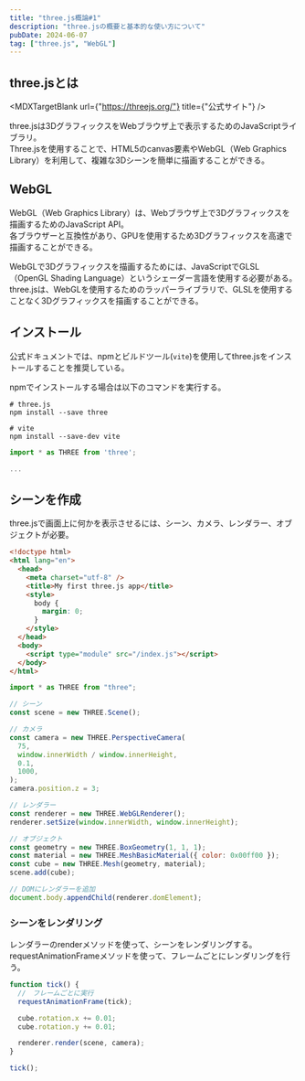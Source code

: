 ```yaml
---
title: "three.js概論#1"
description: "three.jsの概要と基本的な使い方について"
pubDate: 2024-06-07
tag: ["three.js", "WebGL"]
---
```



## three.jsとは

<MDXTargetBlank url={"https://threejs.org/"} title={"公式サイト"} />

three.jsは3DグラフィックスをWebブラウザ上で表示するためのJavaScriptライブラリ。<br />
Three.jsを使用することで、HTML5のcanvas要素やWebGL（Web Graphics Library）を利用して、複雑な3Dシーンを簡単に描画することができる。

## WebGL

WebGL（Web Graphics Library）は、Webブラウザ上で3Dグラフィックスを描画するためのJavaScript API。<br />
各ブラウザーと互換性があり、GPUを使用するため3Dグラフィックスを高速で描画することができる。<br />

WebGLで3Dグラフィックスを描画するためには、JavaScriptでGLSL（OpenGL Shading Language）というシェーダー言語を使用する必要がある。<br />
three.jsは、WebGLを使用するためのラッパーライブラリで、GLSLを使用することなく3Dグラフィックスを描画することができる。

## インストール

公式ドキュメントでは、npmとビルドツール(`vite`)を使用してthree.jsをインストールすることを推奨している。<br />

npmでインストールする場合は以下のコマンドを実行する。

```shellscript
# three.js
npm install --save three

# vite
npm install --save-dev vite
```

```js title="index.js"
import * as THREE from 'three';

...
```

## シーンを作成

three.jsで画面上に何かを表示させるには、シーン、カメラ、レンダラー、オブジェクトが必要。

```html title="index.html"
<!doctype html>
<html lang="en">
  <head>
    <meta charset="utf-8" />
    <title>My first three.js app</title>
    <style>
      body {
        margin: 0;
      }
    </style>
  </head>
  <body>
    <script type="module" src="/index.js"></script>
  </body>
</html>
```

```js title="index.js"
import * as THREE from "three";

// シーン
const scene = new THREE.Scene();

// カメラ
const camera = new THREE.PerspectiveCamera(
  75,
  window.innerWidth / window.innerHeight,
  0.1,
  1000,
);
camera.position.z = 3;

// レンダラー
const renderer = new THREE.WebGLRenderer();
renderer.setSize(window.innerWidth, window.innerHeight);

// オブジェクト
const geometry = new THREE.BoxGeometry(1, 1, 1);
const material = new THREE.MeshBasicMaterial({ color: 0x00ff00 });
const cube = new THREE.Mesh(geometry, material);
scene.add(cube);

// DOMにレンダラーを追加
document.body.appendChild(renderer.domElement);
```

### シーンをレンダリング

レンダラーのrenderメソッドを使って、シーンをレンダリングする。<br />
requestAnimationFrameメソッドを使って、フレームごとにレンダリングを行う。

```js title="index.js"
function tick() {
  //　フレームごとに実行
  requestAnimationFrame(tick);

  cube.rotation.x += 0.01;
  cube.rotation.y += 0.01;

  renderer.render(scene, camera);
}

tick();
```

<Example number={1} />
